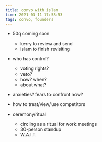 ```yaml
---
title: convo with islam
time: 2021-03-11 17:58:53
tags: convo, founders
---
```


- 50q coming soon
  - kerry to review and send
  - islam to finish revisiting
- who has control?

  - voting rights?
  - veto?
  - how? when?
  - about what?

- anxieties? fears to confront now?

- how to treat/view/use competitors

- ceremony/ritual
  - circling as a ritual for work meetings
  - 30-person standup
  - W.A.I.T.
